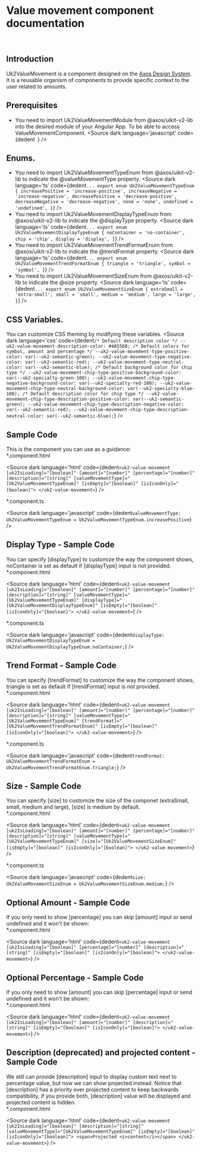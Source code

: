 

# Value movement component documentation
<br/>

## Introduction

<p> Uk2ValueMovement is a component designed on the <a href="https://www.figma.com/file/xNJe50LNYYGhQ1Q1C3zs4b/👷‍♂️-Framework-Core---Web-2.0?node-id=647%3A9378&t=pvcNxC35RkZ05y97-0" target="_blank">Axos Design System</a>. It is a reusable organism of components to provide specific context to the user related to amounts.</p>

## Prerequisites

  - You need to import Uk2ValueMovementModule from @axos/uikit-v2-lib into the desired module of your Angular App. To be able to access ValueMovementComponent.
<Source
  dark
  language='javascript'
  code={dedent`
  `}
/>

## Enums.

  - You need to import Uk2ValueMovementTypeEnum from @axos/uikit-v2-lib to indicate the @valueMovementType property. 
<Source
  dark
  language='ts'
  code={dedent`
    ...
    export enum Uk2ValueMovementTypeEnum {
      increasePositive = 'increase-positive',
      increaseNegative = 'increase-negative',
      decreasePositive = 'decrease-positive',
      decreaseNegative = 'decrease-negative',
      none = 'none',
      undefined = 'undefined',
    }
  `}
/>
  - You need to import Uk2ValueMovementDisplayTypeEnum from @axos/uikit-v2-lib to indicate the @displayType property. 
<Source
  dark
  language='ts'
  code={dedent`
    ...
    export enum Uk2ValueMovementDisplayTypeEnum {
      noContainer = 'no-container',
      chip = 'chip',
      display = 'display',
    }
  `}
/>
  - You need to import Uk2ValueMovementTrendFormatEnum from @axos/uikit-v2-lib to indicate the @trendFormat property. 
<Source
  dark
  language='ts'
  code={dedent`
    ...
    export enum Uk2ValueMovementTrendFormatEnum {
      triangle = 'triangle',
      symbol = 'symbol',
    }
  `}
/>
  - You need to import Uk2ValueMovementSizeEnum from @axos/uikit-v2-lib to indicate the @size property. 
<Source
  dark
  language='ts'
  code={dedent`
    ...
    export enum Uk2ValueMovementSizeEnum {
      extraSmall = 'extra-small',
      small = 'small',
      medium = 'medium',
      large = 'large',
    }
  `}
/>

## CSS Variables.
You can customize CSS theming by modifying these variables.
<Source
  dark
  language='css'
  code={dedent`
      /* Default description color */
      --uk2-value-movement-description-color: #4A5560;
      /* Default colors for symbol, amount and percentage */
      --uk2-value-movement-type-positive-color: var(--uk2-semantic-green);
      --uk2-value-movement-type-negative-color: var(--uk2-semantic-red);
      --uk2-value-movement-type-neutral-color: var(--uk2-semantic-blue);
      /* Default background color for chip type */
      --uk2-value-movement-chip-type-positive-background-color: var(--uk2-specialty-green-100);
      --uk2-value-movement-chip-type-negative-background-color: var(--uk2-specialty-red-100);
      --uk2-value-movement-chip-type-neutral-background-color: var(--uk2-specialty-blue-100);
      /* Default description color for chip type */
      --uk2-value-movement-chip-type-description-positive-color: var(--uk2-semantic-green);
      --uk2-value-movement-chip-type-description-negative-color: var(--uk2-semantic-red);
      --uk2-value-movement-chip-type-description-neutral-color: var(--uk2-semantic-blue);
  `}
/>

## Sample Code
  This is the component you can use as a guidance:
  <br/>
  *.component.html

  <Source
    dark
    language='html'
    code={dedent`
      <uk2-value-movement
        [uk2IsLoading]="[boolean]"
        [amount]="[number]"
        [percentage]="[number]"
        [description]="[string]"
        [valueMovementType]="[Uk2ValueMovementTypeEnum]"
        [isEmpty]="[boolean]"
        [isIconOnly]="[boolean]">
      </uk2-value-movement>
    `}
  />

  *.component.ts

  <Source
    dark
    language='javascript'
    code={dedent`
      valueMovementType: Uk2ValueMovementTypeEnum = Uk2ValueMovementTypeEnum.increasePositive
    `}
  />

## Display Type - Sample Code
  You can specify [displayType] to customize the way the component shows, noContainer is set as default if [displayType] input is not provided.
  <br/>
  *.component.html

  <Source
    dark
    language='html'
    code={dedent`
      <uk2-value-movement
        [uk2IsLoading]="[boolean]"
        [amount]="[number]"
        [percentage]="[number]"
        [description]="[string]"
        [valueMovementType]="[Uk2ValueMovementTypeEnum]"
        [displayType]="[Uk2ValueMovementDisplayTypeEnum]"
        [isEmpty]="[boolean]"
        [isIconOnly]="[boolean]">
      </uk2-value-movement>
    `}
  />

  *.component.ts

  <Source
    dark
    language='javascript'
    code={dedent`
      displayType: Uk2ValueMovementDisplayTypeEnum = Uk2ValueMovementDisplayTypeEnum.noContainer;
    `}
  />

## Trend Format - Sample Code
  You can specify [trendFormat] to customize the way the component shows, triangle is set as default if [trendFormat] input is not provided.
  <br/>
  *.component.html

  <Source
    dark
    language='html'
    code={dedent`
      <uk2-value-movement
        [uk2IsLoading]="[boolean]"
        [amount]="[number]"
        [percentage]="[number]"
        [description]="[string]"
        [valueMovementType]="[Uk2ValueMovementTypeEnum]"
        [trendFormat]="[Uk2ValueMovementTrendFormatEnum]"
        [isEmpty]="[boolean]"
        [isIconOnly]="[boolean]">
      </uk2-value-movement>
    `}
  />

  *.component.ts

  <Source
    dark
    language='javascript'
    code={dedent`
      trendFormat: Uk2ValueMovementTrendFormatEnum = Uk2ValueMovementTrendFormatEnum.triangle;
    `}
  />

## Size - Sample Code
  You can specify [size] to customize the size of the componet (extraSmall, small, medium and large), [size] is medium by default.
  <br/>
  *.component.html

  <Source
    dark
    language='html'
    code={dedent`
      <uk2-value-movement
        [uk2IsLoading]="[boolean]"
        [amount]="[number]"
        [percentage]="[number]"
        [description]="[string]"
        [valueMovementType]="[Uk2ValueMovementTypeEnum]"
        [size]="[Uk2ValueMovementSizeEnum]"
        [isEmpty]="[boolean]"
        [isIconOnly]="[boolean]">
      </uk2-value-movement>
    `}
  />

  *.component.ts

  <Source
    dark
    language='javascript'
    code={dedent`
      size: Uk2ValueMovementSizeEnum = Uk2ValueMovementSizeEnum.medium;
    `}
  />  

## Optional Amount - Sample Code
  If you only need to show [percentage] you can skip [amount] input or send undefined and it won't be shown:
  <br/>
  *.component.html

  <Source
    dark
    language='html'
    code={dedent`
      <uk2-value-movement
        [uk2IsLoading]="[boolean]"
        [percentage]="[number]"
        [description]="[string]"
        [isEmpty]="[boolean]"
        [isIconOnly]="[boolean]">
      </uk2-value-movement>
    `}
  />

## Optional Percentage - Sample Code
  If you only need to show [amount] you can skip [percentage] input or send undefined and it won't be shown:
  <br/>
  *.component.html

  <Source
    dark
    language='html'
    code={dedent`
      <uk2-value-movement
        [uk2IsLoading]="[boolean]"
        [amount]="[number]"
        [description]="[string]"
        [isEmpty]="[boolean]"
        [isIconOnly]="[boolean]">
      </uk2-value-movement>
    `}
  />

## Description (deprecated) and projected content - Sample Code
  We still can provide [description] input to display custom text next to percentage value, but now we can show projected instead.
  Notice that [description] has a priority over projected content to keep backwards compatibility, if you provide both, [description] value will be displayed and projected content is hidden. 
  <br/>
  *.component.html

  <Source
    dark
    language='html'
    code={dedent`
      <uk2-value-movement
        [uk2IsLoading]="[boolean]"
        [description]="[string]"
        [valueMovementType]="[Uk2ValueMovementTypeEnum]"
        [isEmpty]="[boolean]"
        [isIconOnly]="[boolean]">
        <span>Projected <i>content</i></span>
      </uk2-value-movement>
    `}
  />